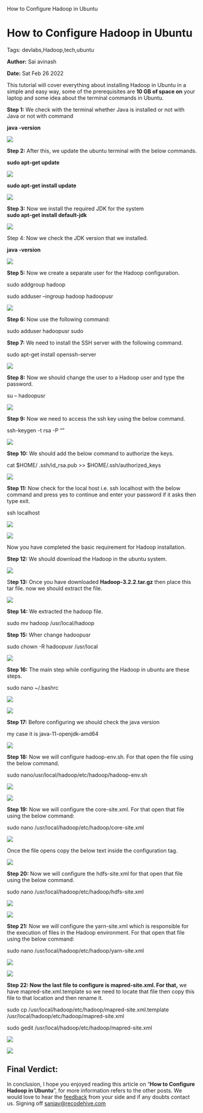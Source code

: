    How to Configure Hadoop in Ubuntu

How to Configure Hadoop in Ubuntu
=================================

Tags: devlabs,Hadoop,tech,ubuntu

**Author:** Sai avinash

**Date:** Sat Feb 26 2022

This tutorial will cover everything about installing Hadoop in Ubuntu in a simple and easy way, some of the prerequisites are **10 GB of space on** your laptop and some idea about the terminal commands in Ubuntu.

**Step 1:** We check with the terminal whether Java is installed or not with Java or not with command

**java -version**

![](https://recodehive.com/wp-content/uploads/2022/01/image-17-1024x138.png)

**Step 2:** After this, we update the ubuntu terminal with the below commands.

**sudo apt-get update**

![](https://recodehive.com/wp-content/uploads/2022/01/image-18-1024x184.png)

**sudo apt-get install update**

![](https://recodehive.com/wp-content/uploads/2022/01/image-22-1024x127.png)

**Step 3:** Now we install the required JDK for the system  
**sudo apt-get install default-jdk**

![](https://recodehive.com/wp-content/uploads/2022/01/image-23-1024x487.png)

Step 4: Now we check the JDK version that we installed.

**java -version**

![](https://recodehive.com/wp-content/uploads/2022/01/image-24-1024x169.png)

**Step 5:** Now we create a separate user for the Hadoop configuration.

sudo addgroup hadoop

sudo adduser –ingroup hadoop hadoopusr  

![](https://recodehive.com/wp-content/uploads/2022/01/image-37-1024x472.png)

**Step 6:** Now use the following command:

sudo adduser hadoopusr sudo

**Step 7:** We need to install the SSH server with the following command.

sudo apt-get install openssh-server

![](https://recodehive.com/wp-content/uploads/2022/01/image-38-1024x431.png)

**Step 8:** Now we should change the user to a Hadoop user and type the password.

su – hadoopusr

![](https://recodehive.com/wp-content/uploads/2022/01/image-39-1024x156.png)

**Step 9:** Now we need to access the ssh key using the below command.

ssh-keygen -t rsa -P “”

![](https://recodehive.com/wp-content/uploads/2022/01/image-40-1024x399.png)

**Step 10:** We should add the below command to authorize the keys.

cat $HOME/ .ssh/id\_rsa.pub >> $HOME/.ssh/authorized\_keys

![](https://recodehive.com/wp-content/uploads/2022/01/image-41-1024x133.png)

**Step 11:** Now check for the local host i.e. ssh localhost with the below command and press yes to continue and enter your password if it asks then type exit.

ssh localhost

![](https://recodehive.com/wp-content/uploads/2022/01/image-42-1024x431.png)

![](https://recodehive.com/wp-content/uploads/2022/01/image-43-1024x330.png)

Now you have completed the basic requirement for Hadoop installation.

**Step 12:** We should download the Hadoop in the ubuntu system.

![](https://recodehive.com/wp-content/uploads/2022/01/image-44-1024x578.png)

S**tep 13:** Once you have downloaded **Hadoop-3.2.2.tar.gz** then place this tar file. now we should extract the file.

![](https://recodehive.com/wp-content/uploads/2022/01/image-45-1024x218.png)

**Step 14:** We extracted the hadoop file.

sudo mv hadoop /usr/local/hadoop

**Step 15:** Wher change hadoopusr

sudo chown -R hadoopusr /usr/local

![](https://recodehive.com/wp-content/uploads/2022/01/image-46-1024x198.png)

**Step 16:** The main step while configuring the Hadoop in ubuntu are these steps.

sudo nano ~/.bashrc

![](https://recodehive.com/wp-content/uploads/2022/01/image-47-1024x204.png)

![](https://recodehive.com/wp-content/uploads/2022/01/image-48-1024x513.png)

**Step 17:** Before configuring we should check the java version

my case it is java-11-openjdk-amd64

![](https://recodehive.com/wp-content/uploads/2022/01/image-49-1024x207.png)

**Step 18:** Now we will configure hadoop-env.sh. For that open the file using the below command.

sudo nano/usr/local/hadoop/etc/hadoop/hadoop-env.sh

![](https://recodehive.com/wp-content/uploads/2022/01/image-50-1024x120.png)

![](https://recodehive.com/wp-content/uploads/2022/01/image-51-1024x493.png)

**Step 19:** Now we will configure the core-site.xml. For that open that file using the below command:

sudo nano /usr/local/hadoop/etc/hadoop/core-site.xml

![](https://recodehive.com/wp-content/uploads/2022/01/image-52-1024x133.png)

Once the file opens copy the below text inside the configuration tag.

![](https://recodehive.com/wp-content/uploads/2022/01/image-53-1024x532.png)

**Step 20:** Now we will configure the hdfs-site.xml for that open that file using the below command.

sudo nano /usr/local/hadoop/etc/hadoop/hdfs-site.xml

![](https://recodehive.com/wp-content/uploads/2022/01/image-54-1024x84.png)

![](https://recodehive.com/wp-content/uploads/2022/01/image-55-1024x457.png)

**Step 21:** Now we will configure the yarn-site.xml which is responsible for the execution of files in the Hadoop environment. For that open that file using the below command:

sudo nano /usr/local/hadoop/etc/hadoop/yarn-site.xml

![](https://recodehive.com/wp-content/uploads/2022/01/image-56-1024x59.png)

![](https://recodehive.com/wp-content/uploads/2022/01/image-57.png)

**Step 22: Now the last file to configure is mapred-site.xml. For that,** we have mapred-site.xml.template so we need to locate that file then copy this file to that location and then rename it.

sudo cp /usr/local/hadoop/etc/hadoop/mapred-site.xml.template /usr/local/hadoop/etc/hadoop/mapred-site.xml

sudo gedit /usr/local/hadoop/etc/hadoop/mapred-site.xml

![](https://recodehive.com/wp-content/uploads/2022/01/image-58-1024x94.png)

![](https://recodehive.com/wp-content/uploads/2022/01/image-59.png)

Final Verdict:
--------------

In conclusion, I hope you enjoyed reading this article on “**How to Configure Hadoop in Ubuntu**”, for more information refers to the other posts. We would love to hear the [feedback](https://recodehive.com/contact-us/) from your side and if any doubts contact us. Signing off [sanjay@recodehive.com](https://recodehive.com/about-us/)